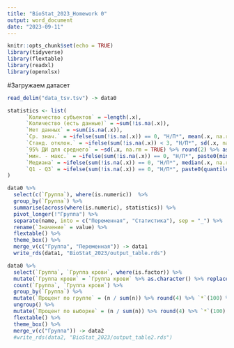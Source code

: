 ```yaml
---
title: "BioStat_2023_Homework 0"
output: word_document
date: "2023-09-11"
---
```


```r
knitr::opts_chunk$set(echo = TRUE)
library(tidyverse)
library(flextable)
library(readxl)
library(openxlsx)
```


#Загружаем датасет

```r
read_delim("data_tsv.tsv") -> data0
```

```r
statistics <- list(
      `Количество субъектов` = ~length(.x),
      `Количество (есть данные)` = ~sum(!is.na(.x)),
      `Нет данных` = ~sum(is.na(.x)),
      `Ср. знач.` = ~ifelse(sum(!is.na(.x)) == 0, "Н/П*", mean(.x, na.rm = TRUE) %>% round(2) %>% as.numeric()),
      `Станд. отклон.` = ~ifelse(sum(!is.na(.x)) < 3, "Н/П*", sd(.x, na.rm = TRUE) %>% round(2) %>% as.numeric()),
      `95% ДИ для среднего` = ~sd(.x, na.rm = TRUE) %>% round(2) %>% as.numeric(),
      `мин. - макс.` = ~ifelse(sum(!is.na(.x)) == 0, "Н/П*", paste0(min(.x, na.rm = TRUE) %>% round(2), " - ", max(.x, na.rm = TRUE) %>% round(2)) %>% as.factor()),
      `Медиана` = ~ifelse(sum(!is.na(.x)) == 0, "Н/П*", median(.x, na.rm = TRUE) %>% round(2) %>% as.numeric()),
      `Q1 - Q3` = ~ifelse(sum(!is.na(.x)) == 0, "Н/П*", paste0(quantile(.x, 0.25, na.rm = TRUE) %>% round(2), " - ", quantile(.x, 0.75, na.rm = TRUE) %>% round(2)) %>% as.factor())
)

data0 %>%
  select(c(`Группа`), where(is.numeric))  %>%
  group_by(`Группа`) %>%
  summarise(across(where(is.numeric), statistics)) %>%
  pivot_longer(!"Группа") %>%
  separate(name, into = c("Переменная", "Статистика"), sep = "_") %>%
  rename(`Значение` = value) %>%
  flextable() %>%
  theme_box() %>%
  merge_v(c("Группа", "Переменная")) -> data1
  write_rds(data1, "BioStat_2023/output_table.rds")

```

```r
data0 %>%
  select(`Группа`, `Группа крови`, where(is.factor)) %>%
  mutate(`Группа крови` = `Группа крови` %>% as.character() %>% replace_na("Нет данных") %>% as.factor()) %>%
  count(`Группа`, `Группа крови`) %>%
  group_by(`Группа`) %>%
  mutate(`Процент по группе` = (n / sum(n)) %>% round(4) %>% `*`(100) %>% str_c("%")) %>%
  ungroup() %>% 
  mutate(`Процент по выборке` = (n / sum(n)) %>% round(4) %>% `*`(100) %>% str_c("%")) %>%
  flextable() %>%
  theme_box() %>%
  merge_v(c("Группа")) -> data2
  #write_rds(data2, "BioStat_2023/output_table2.rds")
``` 

